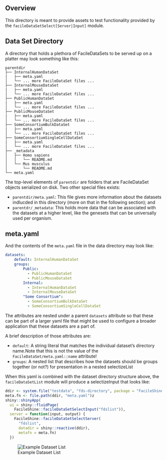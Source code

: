 ## Overview

This directory is meant to provide assets to test functionality provided by the
`facileDataSetSelect[Server|Input]` module.

## Data Set Directory

A directory that holds a plethora of FacileDataSets to be served up on a platter
may look something like this:

```
parentdir
├── InternalHumanDataSet
|   ├── meta.yaml
│   └── ... more FacileDataSet files ...
├── InternalMouseDataSet
|   ├── meta.yaml
│   └── ... more FacileDataSet files ...
├── PublicHumanDataSet
|   ├── meta.yaml
│   └── ... more FacileDataSet files ...
├── PublicMouseDataSet
|   ├── meta.yaml
│   └── ... more FacileDataSet files ...
├── SomeConsortiumBulkDataSet
|   ├── meta.yaml
│   └── ... more FacileDataSet files ...
├── SomeConsortiumSingleCellDataSet
|   ├── meta.yaml
│   └── ... more FacileDataSet files ...
├── _metadata
│   ├── Homo sapiens
│   │   └── README.md
│   └── Mus musculus
│       └── README.md
└── meta.yaml
```

The top-level elements of `parentdir` are folders that are FacileDataSet objects
serialized on disk. Two other special files exists:

* `parentdir/meta.yaml`: This file gives more information about the datasets
  indlucded in this directory (more on that in the following section); and
* `parentdr/_metadata`: This holds more data that can be associated with the
  datasets at a higher level, like the genesets that can be universally used
  per organism.

## meta.yaml

And the contents of the `meta.yaml` file in the data directory may look like:

```yaml
datasets:
    default: InternalHumanDataSet
    groups:
        Public:
          - PublicHumanDataSet
          - PublicMouseDataSet
        Internal:
          - InternalHumanDataSet
          - InternalMouseDataSet
        "Some Consortium":
          - SomeConsortiumBulkDataSet
          - SomeConsortiumSingleCellDataSet
```

The attributes are nested under a parent `datasets` attribute so that these
can be part of a larger yaml file that might be used to configure a broader
application that these datasets are a part of.

A brief description of those attributes are:

* `default`: A string literal that matches the individual dataset's directory
   name.Note that this is not the value of the `FacileDataSet/meta.yaml::name`
    attribute!
* `groups`: A nested list that describes how the datasets should be groups
   together (or not?) for presentation in a nested selectizeList

When this yaml is combined with the dataset directory structure above, the
`facileDataSetList` module will produce a selectizeInput that looks like:

```r
ddir <- system.file("testdata", "fds-directory", package = "FacileShine")
meta.fn <- file.path(ddir, "meta.yaml")z
shiny::shinyApp(
  ui = shiny::fluidPage(
    FacileShine::facileDataSetSelectInput("fdslist")),
  server = function(input, output) {
    FacileShine::facileDataSetSelectServer(
      "fdslist",
      datadir = shiny::reactive(ddir),
      metafn = meta.fn)
  })
```

![Example Dataset List](datasetlist.png)

